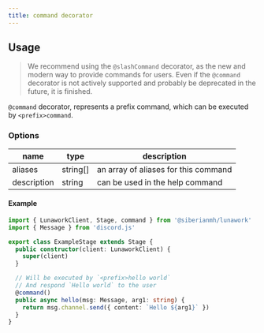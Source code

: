 ```yaml
---
title: command decorator
---
```


## Usage

> We recommend using the `@slashCommand` decorator, as the new and modern way to
> provide commands for users. Even if the `@command` decorator is not actively
> supported and probably be deprecated in the future, it is finished.

`@command` decorator, represents a prefix command, which can be executed by
`<prefix>command`.

### Options

| name        | type     | description                          |
| ----------- | -------- | ------------------------------------ |
| aliases     | string[] | an array of aliases for this command |
| description | string   | can be used in the help command      |

#### Example

```typescript
import { LunaworkClient, Stage, command } from '@siberianmh/lunawork'
import { Message } from 'discord.js'

export class ExampleStage extends Stage {
  public constructor(client: LunaworkClient) {
    super(client)
  }

  // Will be executed by `<prefix>hello world`
  // And respond `Hello world` to the user
  @command()
  public async hello(msg: Message, arg1: string) {
    return msg.channel.send({ content: `Hello ${arg1}` })
  }
}
```

